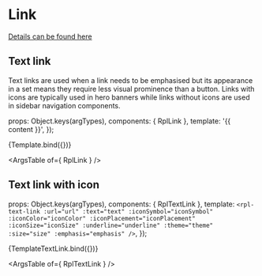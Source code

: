 
<Meta title="Atoms/Link" />

# Link
[Details can be found here](https://www.npmjs.com/package/@dpc-sdp/ripple-link)

## Text link
Text links are used when a link needs to be emphasised but its appearance in a set means they require less visual prominence than a button. Links with icons are typically used in hero banners while links without icons are used in sidebar navigation components.

  props: Object.keys(argTypes),
  components: { RplLink },
  template: '<rpl-link :href="href" :target="target">{{ content }}</rpl-link>',
});

<Canvas>
  <Story
    name="Text link"
    args={{
      href: '#',
      target: '',
      content: "Ripple Link",
    }}
  >
    {Template.bind({})}
  </Story>
</Canvas>

<ArgsTable of={ RplLink } />

## Text link with icon

  props: Object.keys(argTypes),
  components: { RplTextLink },
  template: `<rpl-text-link
    :url="url"
    :text="text"
    :iconSymbol="iconSymbol"
    :iconColor="iconColor"
    :iconPlacement="iconPlacement"
    :iconSize="iconSize"
    :underline="underline"
    :theme="theme"
    :size="size"
    :emphasis="emphasis"
  />`,
});

<Canvas>
  <Story
    name="Text link with icon"
    args={{
      url: '#',
      text: 'Text Link',
      iconSymbol: "arrow_right_primary",
      iconColor: "primary",
      iconSize: "m",
      iconPlacement: "after",
      theme: 'light',
      size: 'small',
      underline: false,
      emphasis: false
    }}
  >
    {TemplateTextLink.bind({})}
  </Story>
</Canvas>

<ArgsTable of={ RplTextLink } />

